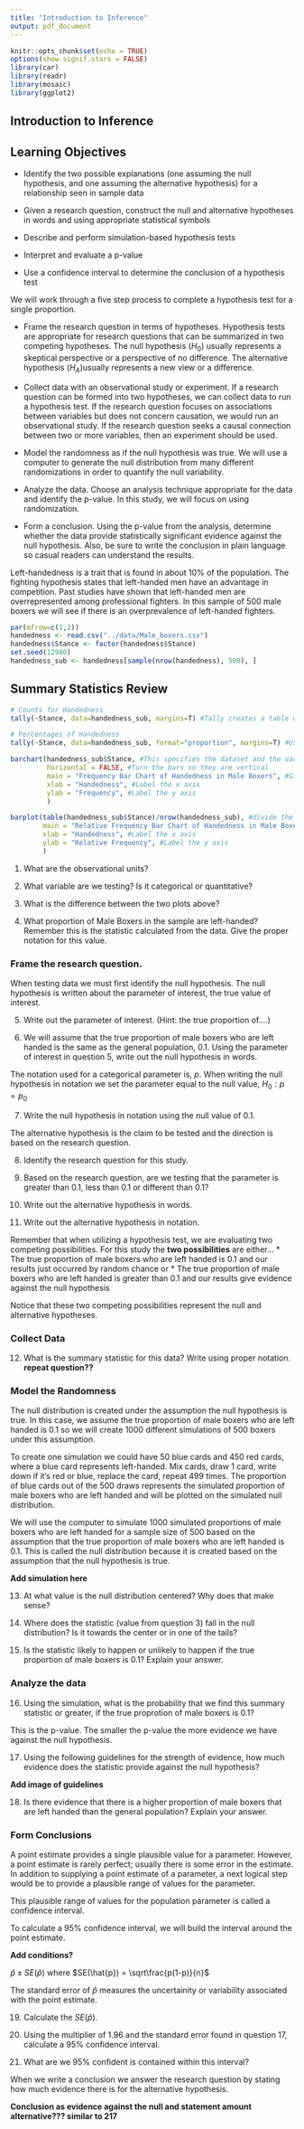 ```yaml
---
title: "Introduction to Inference"
output: pdf_document
---
```


```r
knitr::opts_chunk$set(echo = TRUE)
options(show.signif.stars = FALSE)
library(car)
library(readr)
library(mosaic)
library(ggplot2)
```

## Introduction to Inference

## Learning Objectives

* Identify the two possible explanations (one assuming the null hypothesis, and one assuming the alternative hypothesis) for a relationship seen in sample data

* Given a research question, construct the null and alternative hypotheses
  in words and using appropriate statistical symbols
  
* Describe and perform simulation-based hypothesis tests 

* Interpret and evaluate a p-value

* Use a confidence interval to determine the conclusion of a hypothesis test

We will work through a five step process to complete a hypothesis test for a single proportion.

* Frame the research question in terms of hypotheses. Hypothesis tests are appropriate for research questions that can be summarized in two competing hypotheses. The null hypothesis ($H_0$) usually represents a skeptical perspective or a perspective of no difference. The alternative hypothesis ($H_A$)usually represents a new view or a difference.

* Collect data with an observational study or experiment. If a research question can be formed into two hypotheses, we can collect data to run a hypothesis test. If the research question focuses on associations between variables but does not concern causation, we would run an observational study. If the research question seeks a causal connection between two or more variables, then an experiment should be used.

* Model the randomness as if the null hypothesis was true. We will use a computer to generate the null distribution from many different randomizations in order to quantify the null variability.

* Analyze the data. Choose an analysis technique appropriate for the data and identify the p-value. In this study, we will focus on using randomization.

* Form a conclusion. Using the p-value from the analysis, determine whether the data provide statistically significant evidence against the null hypothesis. Also, be sure to write the conclusion in plain language so casual readers can understand the results.

Left-handedness is a trait that is found in about 10% of the population. The fighting hypothesis states that left-handed men have an advantage in competition.  Past studies have shown that left-handed men are overrepresented among professional fighters. In this sample of 500 male boxers we will see if there is an overprevalence of left-handed fighters.

```r
par(mfrow=c(1,2))
handedness <- read.csv("../data/Male_boxers.csv")
handedness$Stance <- factor(handedness$Stance)
set.seed(12980)
handedness_sub <- handedness[sample(nrow(handedness), 500), ]
```

## Summary Statistics Review
```r
# Counts for Handedness
tally(~Stance, data=handedness_sub, margins=T) #Tally creates a table with a count in each level of the variable
```

```r
# Percentages of Handedness
tally(~Stance, data=handedness_sub, format="proportion", margins=T) #Using the format proportion creates a table showing the proportions in each level of the variable
```

```r
barchart(handedness_sub$Stance, #This specifies the dataset and the variable
         horizontal = FALSE, #Turn the bars so they are vertical
         main = "Frequency Bar Chart of Handedness in Male Boxers", #Give your graph a title
         xlab = "Handedness", #Label the x axis
         ylab = "Frequency", #Label the y axis
         )
```
```r
barplot(table(handedness_sub$Stance)/nrow(handedness_sub), #divide the frequency counts by the total
        main = "Relative Frequency Bar Chart of Handedness in Male Boxers", #Give your chart a title
        xlab = "Handedness", #Label the x axis
        ylab = "Relative Frequency", #Label the y axis
        )
```

1.  What are the observational units?

\vspace{0.5in}

2.  What variable are we testing?  Is it categorical or quantitative?

\vspace{1in}

3.  What is the difference between the two plots above?  

\vspace{1in}

4. What proportion of Male Boxers in the sample are left-handed?  Remember this is the statistic calculated from the data.  Give the proper notation for this value.

\vspace{1in}


### Frame the research question.

When testing data we must first identify the null hypothesis.  The null hypothesis is written about the parameter of interest, the true value of interest.  

5.  Write out the parameter of interest. (Hint: the true proportion of....)

\vspace{1in}

6.  We will assume that the true proportion of male boxers who are left handed is the same as the general population, 0.1. Using the parameter of interest in question 5, write out the null hypothesis in words.

\vspace{1in}

The notation used for a categorical parameter is, $p$.  When writing the null hypothesis in notation we set the parameter equal to the null value, $H_0: p = p_0$

7. Write the null hypothesis in notation using the null value of 0.1.

\vspace{0.5in}

The alternative hypothesis is the claim to be tested and the direction is based on the research question.  

8.  Identify the research question for this study.

\vspace{1in}

9.  Based on the research question, are we testing that the parameter is greater than 0.1, less than 0.1 or different than 0.1? 

\vspace{0.5in}

10. Write out the alternative hypothesis in words.

\vspace{1in}

11.  Write out the alternative hypothesis in notation.

\vspace{0.5in}

Remember that when utilizing a hypothesis test, we are evaluating two competing possibilities. For this study the **two possibilities** are either...
  * The true proportion of male boxers who are left handed is 0.1 and our results just occurred by random chance or
  * The true proportion of male boxers who are left handed is greater than 0.1 and our results give evidence against the null hypothesis
  
Notice that these two competing possibilities represent the null and alternative hypotheses.
  
### Collect Data
12. What is the summary statistic for this data? Write using proper notation. **repeat question??**

\vspace{0.5in}

### Model the Randomness

The null distribution is created under the assumption the null hypothesis is true.  In this case, we assume the true proportion of male boxers who are left handed is 0.1 so we will create 1000 different simulations of 500 boxers under this assumption.

To create one simulation we could have 50 blue cards and 450 red cards, where a blue card represents left-handed.  Mix cards, draw 1 card, write down if it's red or blue, replace the card, repeat 499 times. The proportion of blue cards out of the 500 draws represents the simulated proportion of male boxers who are left handed and will be plotted on the simulated null distribution. 

We will use the computer to simulate 1000 simulated proportions of male boxers who are left handed for a sample size of 500 based on the assumption that the true proportion of male boxers who are left handed is 0.1.  This is called the null distribution because it is created based on the assumption that the null hypothesis is true.

**Add simulation here**

13.  At what value is the null distribution centered?  Why does that make sense?

\vspace{1in}

14. Where does the statistic (value from question 3) fall in the null distribution?  Is it towards the center or in one of the tails?  

\vspace{1in}

15.  Is the statistic likely to happen or unlikely to happen if the true proportion of male boxers is 0.1?  Explain your answer.

\vspace{1in}

### Analyze the data

16.  Using the simulation, what is the probability that we find this summary statistic or greater, if the true proprotion of male boxers is 0.1?

\vspace{1in}

This is the p-value.  The smaller the p-value the more evidence we have against the null hypothesis.

17. Using the following guidelines for the strength of evidence, how much evidence does the statistic provide against the null hypothesis?

**Add image of guidelines**

18.  Is there evidence that there is a higher proportion of male boxers that are left handed than the general population?  Explain your answer.

\vspace{1in}

### Form Conclusions

A point estimate provides a single plausible value for a parameter. However, a point estimate is rarely perfect; usually there is some error in the estimate. In addition to supplying a point estimate of a parameter, a next logical step would be to provide a plausible range of values for the parameter.

This plausible range of values for the population parameter is called a confidence interval. 

To calculate a 95% confidence interval, we will build the interval around the point estimate.  

**Add conditions?**

$\hat{p}\pm SE(\hat{p})$ where $SE(\hat{p}) = \sqrt\frac{p(1-p)}{n}$

The standard error of $\hat{p}$ measures the uncertainity or variability associated with the point estimate.
     
19.  Calculate the $SE(\hat{p})$.  

\vspace{1in}

20. Using the multiplier of 1.96 and the standard error found in question 17, calculate a 95% confidence interval.

\vspace{1in}

21.  What are we 95% confident is contained within this interval?

\vspace{1in}


When we write a conclusion we answer the research question by stating how much evidence there is for the alternative hypothesis.

**Conclusion as evidence against the null and statement amount alternative??? similar to 217**





